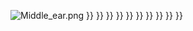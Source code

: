 <div style="position: relative;">[[Image:Middle ear.png]]
{{Image label|x=-66.0 |y=-61.0 |scale={{{width|-1}}}|text={{#ifeq: {{{1}}} | 錘骨 | 錘骨 | [[錘骨]]}}}}	
{{Image label|x=-47.0 |y=-18.0 |scale={{{width|-1}}}|text={{#ifeq: {{{1}}} | 鼓張肌 | 鼓張肌 | {{le|鼓張肌|Tensor tympani}}}}}}	
{{Image label|x=-166.0|y=-51.0 |scale={{{width|-1}}}|text={{#ifeq: {{{1}}} | 砧骨 | 砧骨 | [[砧骨]]}}}}
{{Image label|x=-186.0|y=-68.0 |scale={{{width|-1}}}|text={{#ifeq: {{{1}}} | 鐙骨肌 | 鐙骨肌 | {{le|鐙骨肌|Stapedius}}}}}}
{{Image label|x=-195.0|y=-104.0|scale={{{width|-1}}}|text={{#ifeq: {{{1}}} | 內耳迷路 | 內耳迷路 | {{le|內耳迷路|Labyrinth (inner ear)}}}}}}
{{Image label|x=-181.0|y=-120.0|scale={{{width|-1}}}|text={{#ifeq: {{{1}}} | 鐙骨| 鐙骨 | [[鐙骨]]}}}}
{{Image label|x=-53.0 |y=-141.0|scale={{{width|-1}}}|text={{#ifeq: {{{1}}} | 耳道 |耳道 | [[耳道]]}}}}
{{Image label|x=-80.0 |y=-167.0|scale={{{width|-1}}}|text={{#ifeq: {{{1}}} | 鼓膜 | 鼓膜 | [[鼓膜]]}}}} 
{{Image label|x=-181.0|y=-167.0|scale={{{width|-1}}}|text={{#ifeq: {{{1}}} | 耳咽管 | 耳咽管 | [[耳咽管]]}}}}		 
{{Image label|x=-178.0|y=-140.0|scale={{{width|-1}}}|text={{#ifeq: {{{1}}} | 鼓室 | 鼓室 | [[鼓室]]}}}}</div>